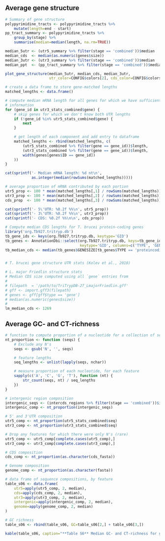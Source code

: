 ## Average gene structure

```r
# Summary of gene structure
polypyrimidine_tracts <- polypyrimidine_tracts %>%
    mutate(length=end - start)
pp_tract_summary <- polypyrimidine_tracts %>%
    group_by(stage) %>% 
    summarise(median=median(length, na.rm=TRUE))

median_5utr <- (utr5_summary %>% filter(stage == 'combined'))$median
median_cds  <- median(as.numeric(genes$size))
median_3utr <- (utr3_summary %>% filter(stage == 'combined'))$median
median_ppt  <- (pp_tract_summary %>% filter(stage == 'combined'))$median

plot_gene_structure(median_5utr, median_cds, median_3utr,
                    utr_color=CONFIG$colors[2], cds_color=CONFIG$colors[1])
```

```r
# create a data frame to store gene-matched lengths
matched_lengths <- data.frame()

# compute median mRNA length for all genes for which we have sufficient
# information
for (gene_id in utr3_stats_combined$gene) {
    # skip genes for which we don't know both UTR lengths
    if (!gene_id %in% utr5_stats_combined$gene) {
        next
    }

    # get length of each component and add entry to dataframe
    matched_lengths <- rbind(matched_lengths, c(
        (utr5_stats_combined %>% filter(gene == gene_id))$length,
        (utr3_stats_combined %>% filter(gene == gene_id))$length,
        width(genes[genes$ID == gene_id])
    ))
}

cat(sprintf('- Median mRNA length: %d nt\n',
            as.integer(median(rowSums(matched_lengths)))))

# average proportion of mRNA contributed by each portion
utr5_prop <- 100 * mean(matched_lengths[,1] / rowSums(matched_lengths))
utr3_prop <- 100 * mean(matched_lengths[,2] / rowSums(matched_lengths))
cds_prop  <- 100 * mean(matched_lengths[,3] / rowSums(matched_lengths))

cat(sprintf('- 5\'UTR: %0.2f %%\n', utr5_prop))
cat(sprintf('- 3\'UTR: %0.2f %%\n', utr3_prop))
cat(sprintf('- CDS: %0.2f %%\n\n', cds_prop))
```

```r
# Compute median CDS lengths for T. brucei protein-coding genes
library('org.Tb927.tritryp.db')
tb_gene_ids <- keys(org.Tb927.tritryp.db, keytype='GID')
tb_genes <- AnnotationDbi::select(org.Tb927.tritryp.db, keys=tb_gene_ids,
                                  keytype='GID', columns=c('TYPE', 'GENESIZE'))
tb_median_cds <- median(tb_genes$GENESIZE[tb_genes$TYPE == 'proteincoding'])


# T. brucei gene structure UTR stats (Kolev et al., 2010)

# L. major Friedlin structure stats
# Median CDS size computed using all `gene` entries from 
#
# filepath  = '/path/to/TriTrypDB-27_LmajorFriedlin.gff'
# gff <- import.gff3(filepath)
# genes <- gff[gff$type == 'gene']
# median(as.numeric(genes$size))
#
lm_median_cds <- 1269
```

## Average GC- and CT-richness

```r
# function to compute proportion of a nucleotide for a collection of sequences
nt_proportion <- function (seqs) { 
    # Exclude any N's
    seqs <- gsub('N', '', seqs)

    # feature lengths
    seq_lengths <- unlist(lapply(seqs, nchar))

    # measure proportion of each nucleotide, for each feature
    sapply(c('A', 'C', 'G', 'T'), function (nt) { 
        str_count(seqs, nt) / seq_lengths 
    })
}

# intergenic region composition
intergenic_seqs <- (intercds_regions %>% filter(stage == 'combined'))$intergenic_seq
intergenic_comp <- nt_proportion(intergenic_seqs)

# 5' and 3'UTR composition
utr5_comp <- nt_proportion(utr5_stats_combined$seq)
utr3_comp <- nt_proportion(utr3_stats_combined$seq)

# Drop any features for which there were only N's (rare)
utr5_comp <- utr5_comp[complete.cases(utr5_comp),]
utr3_comp <- utr3_comp[complete.cases(utr3_comp),]

# CDS composition
cds_comp <- nt_proportion(as.character(cds_fasta))

# Genome composition
genome_comp <- nt_proportion(as.character(fasta))

# data frame of sequence compositions, by feature
table_s06 <- data.frame(
    utr5=apply(utr5_comp, 2, median),
    cds=apply(cds_comp, 2, median),
    utr3=apply(utr3_comp, 2, median),
    intergenic=apply(intergenic_comp, 2, median),
    genome=apply(genome_comp, 2, median)
)

# GC richness
table_s06 <- rbind(table_s06, GC=table_s06[2,] + table_s06[3,])

kable(table_s06, caption="**Table S6** Median GC- and CT-richness for gene features.")
```
